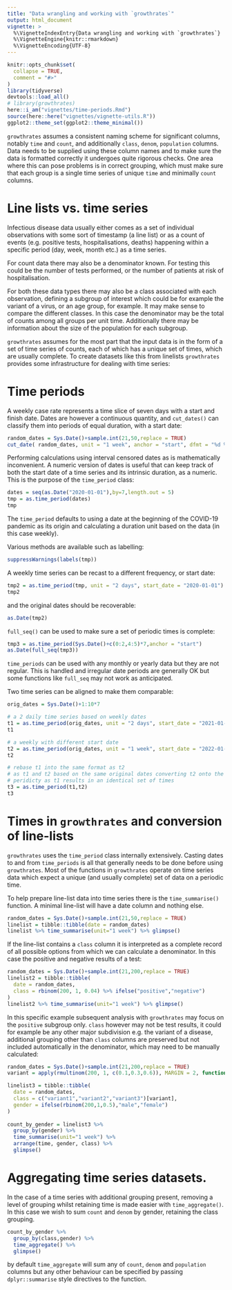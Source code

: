 ```yaml
---
title: "Data wrangling and working with `growthrates`"
output: html_document
vignette: >
  %\VignetteIndexEntry{Data wrangling and working with `growthrates`}
  %\VignetteEngine{knitr::rmarkdown}
  %\VignetteEncoding{UTF-8}
---
```


```r
knitr::opts_chunk$set(
  collapse = TRUE,
  comment = "#>"
)
library(tidyverse)
devtools::load_all()
# library(growthrates)
here::i_am("vignettes/time-periods.Rmd")
source(here::here("vignettes/vignette-utils.R"))
ggplot2::theme_set(ggplot2::theme_minimal())
```


`growthrates` assumes a consistent naming scheme for significant columns,
notably `time` and `count`, and additionally `class`, `denom`, `population`
columns. Data needs to be supplied using these column names and to make sure the
data is formatted correctly it undergoes quite rigorous checks. One area where
this can pose problems is in correct grouping, which must make sure that each
group is a single time series of unique `time` and minimally `count` columns.

# Line lists vs. time series

Infectious disease data usually either comes as a set of individual observations
with some sort of timestamp (a line list) or as a count of events (e.g. positive
tests, hospitalisations, deaths) happening within a specific period (day, week,
month etc.) as a time series.

For count data there may also be a denominator known. For testing this could be
the number of tests performed, or the number of patients at risk of
hospitalisation.

For both these data types there may also be a class associated with each
observation, defining a subgroup of interest which could be for example the
variant of a virus, or an age group, for example. It may make sense to compare
the different classes. In this case the denominator may be the total of counts 
among all groups per unit time. Additionally there may be information about the 
size of the population for each subgroup.

`growthrates` assumes for the most part that the input data is in the form of
a set of time series of counts, each of which has a unique set of times, which
are usually complete. To create datasets like this from linelists ` growthrates`
provides some infrastructure for dealing with time series:

# Time periods

A weekly case rate represents a time slice of seven days with a start and finish
date. Dates are however a continuous quantity, and `cut_dates()` can classify
them into periods of equal duration, with a start date:

```r
random_dates = Sys.Date()+sample.int(21,50,replace = TRUE)
cut_date( random_dates, unit = "1 week", anchor = "start", dfmt = "%d %b")
```

Performing calculations using interval censored dates as is mathematically
inconvenient. A numeric version of dates is useful that can keep track of both
the start date of a time series and its intrinsic duration, as a numeric. This
is the purpose of the `time_period` class:

```r
dates = seq(as.Date("2020-01-01"),by=7,length.out = 5)
tmp = as.time_period(dates)
tmp
```

The `time_period` defaults to using a date at the beginning of the COVID-19 
pandemic as its origin and calculating a duration unit based on the data (in this
case weekly).

Various methods are available such as labelling:

```r
suppressWarnings(labels(tmp))
```

A weekly time series can be recast to a different frequency, or start date:

```r

tmp2 = as.time_period(tmp, unit = "2 days", start_date = "2020-01-01")
tmp2

```

and the original dates should be recoverable:

```r
as.Date(tmp2)
```

`full_seq()` can be used to make sure a set of periodic times is complete:

```r

tmp3 = as.time_period(Sys.Date()+c(0:2,4:5)*7,anchor = "start")
as.Date(full_seq(tmp3))

```

`time_periods` can be used with any monthly or yearly data but they are not
regular. This is handled and irregular date periods are generally OK but some
functions like `full_seq` may not work as anticipated.

Two time series can be aligned to make them comparable:

```r

orig_dates = Sys.Date()+1:10*7

# a 2 daily time series based on weekly dates
t1 = as.time_period(orig_dates, unit = "2 days", start_date = "2021-01-01")
t1

# a weekly with different start date
t2 = as.time_period(orig_dates, unit = "1 week", start_date = "2022-01-01")
t2

# rebase t1 into the same format as t2
# as t1 and t2 based on the same original dates converting t2 onto the same
# peridicty as t1 results in an identical set of times
t3 = as.time_period(t1,t2)
t3
```

# Times in `growthrates` and conversion of line-lists

`growthrates` uses the `time_period` class internally extensively. Casting dates
to and from `time_periods` is all that generally needs to be done before using 
`growthrates`. Most of the functions in `growthrates` operate on time series data
which expect a unique (and usually complete) set of data on a periodic time.

To help prepare line-list data into time series there is the `time_summarise()` 
function. A minimal line-list will have a date column and nothing else.


```r

random_dates = Sys.Date()+sample.int(21,50,replace = TRUE)
linelist = tibble::tibble(date = random_dates)
linelist %>% time_summarise(unit="1 week") %>% glimpse()

```

If the line-list contains a `class` column it is interpreted as a complete record of 
all possible options from which we can calculate a denominator. In this case the 
positive and negative results of a test:

```r

random_dates = Sys.Date()+sample.int(21,200,replace = TRUE)
linelist2 = tibble::tibble(
  date = random_dates,
  class = rbinom(200, 1, 0.04) %>% ifelse("positive","negative")
)
linelist2 %>% time_summarise(unit="1 week") %>% glimpse()


```

In this specific example subsequent analysis with `growthrates` may focus on the 
`positive` subgroup only. `class` however may not be test results, it could for example
be any other major subdivision e.g. the variant of a disease, additional grouping
other than `class` columns are preserved but not included automatically in the 
denominator, which may need to be manually calculated:

```r

random_dates = Sys.Date()+sample.int(21,200,replace = TRUE)
variant = apply(rmultinom(200, 1, c(0.1,0.3,0.6)), MARGIN = 2, function(x) which(x==1))

linelist3 = tibble::tibble(
  date = random_dates,
  class = c("variant1","variant2","variant3")[variant],
  gender = ifelse(rbinom(200,1,0.5),"male","female")
)
  
count_by_gender = linelist3 %>% 
  group_by(gender) %>% 
  time_summarise(unit="1 week") %>% 
  arrange(time, gender, class) %>%
  glimpse()

```

# Aggregating time series datasets.

In the case of a time series with additional grouping present, removing a level
of grouping whilst retaining time is made easier with `time_aggregate()`. In
this case we wish to sum `count` and `denom` by gender, retaining the class
grouping.

```r

count_by_gender %>% 
  group_by(class,gender) %>% 
  time_aggregate() %>%
  glimpse()

```

by default `time_aggregate` will sum any of `count`, `denom` and `population` columns
but any other behaviour can be specified by passing `dplyr::summarise` style
directives to the function.
